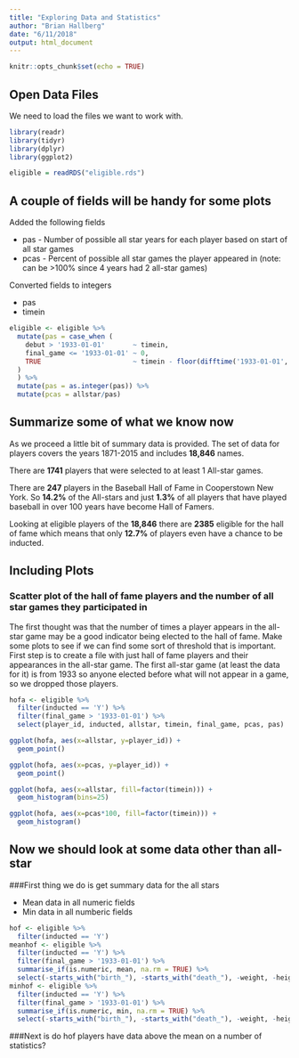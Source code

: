 ```yaml
---
title: "Exploring Data and Statistics"
author: "Brian Hallberg"
date: "6/11/2018"
output: html_document
---
```


```r
knitr::opts_chunk$set(echo = TRUE)
```

## Open Data Files

We need to load the files we want to work with.

```r
library(readr)
library(tidyr)
library(dplyr)
library(ggplot2)

eligible = readRDS("eligible.rds")
```
##  A couple of fields will be handy for some plots

Added the following fields

* pas - Number of possible all star years for each player based on start of all star games
* pcas - Percent of possible all star games the player appeared in (note: can be >100% since 4 years had 2 all-star games)

Converted fields to integers

* pas
* timein

```r
eligible <- eligible %>%
  mutate(pas = case_when (
    debut > '1933-01-01'       ~ timein,
    final_game <= '1933-01-01' ~ 0, 
    TRUE                       ~ timein - floor(difftime('1933-01-01', debut, units="days")/365)
  )
  ) %>%
  mutate(pas = as.integer(pas)) %>%
  mutate(pcas = allstar/pas)
```

##  Summarize some of what we know now

As we proceed a little bit of summary data is provided. The set of data for players covers the years 1871-2015 and includes **18,846** names.

There are **1741** players that were selected to at least 1 All-star games.

There are **247** players in the Baseball Hall of Fame in Cooperstown New York.  So **14.2%** of the All-stars and just **1.3%** of all players that have played baseball in over 100 years have become Hall of Famers.

Looking at eligible players of the **18,846** there are **2385** eligible for the hall of fame which means that only **12.7%** of players even have a chance to be inducted.

## Including Plots

### Scatter plot of the hall of fame players and the number of all star games they participated in

The first thought was that the number of times a player appears in the all-star game may be a good indicator being elected to the hall of fame.  Make some plots to see if we can find some sort of threshold that is important.  First step is to create a file with just hall of fame players and their appearances in the all-star game.  The first all-star game (at least the data for it) is from 1933 so anyone elected before what will not appear in a game, so we dropped those players.

```r

hofa <- eligible %>%
  filter(inducted == 'Y') %>%
  filter(final_game > '1933-01-01') %>%
  select(player_id, inducted, allstar, timein, final_game, pcas, pas)

ggplot(hofa, aes(x=allstar, y=player_id)) +
  geom_point()

ggplot(hofa, aes(x=pcas, y=player_id)) +
  geom_point()

ggplot(hofa, aes(x=allstar, fill=factor(timein))) +
  geom_histogram(bins=25)

ggplot(hofa, aes(x=pcas*100, fill=factor(timein))) +
  geom_histogram()

```
##  Now we should look at some data other than all-star

###First thing we do is get summary data for the all stars

* Mean data in all numeric fields
* Min data in all numberic fields

```r
hof <- eligible %>%
  filter(inducted == 'Y')
meanhof <- eligible %>%
  filter(inducted == 'Y') %>%
  filter(final_game > '1933-01-01') %>%
  summarise_if(is.numeric, mean, na.rm = TRUE) %>%
  select(-starts_with("birth_"), -starts_with("death_"), -weight, -height, -ba)
minhof <- eligible %>%
  filter(inducted == 'Y') %>%
  filter(final_game > '1933-01-01') %>%
  summarise_if(is.numeric, min, na.rm = TRUE) %>%
  select(-starts_with("birth_"), -starts_with("death_"), -weight, -height, -ba)
```


###Next is do hof players have data above the mean on a number of statistics?



